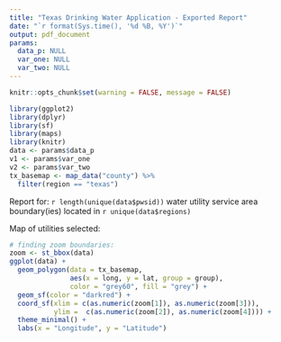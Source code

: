```yaml
---
title: "Texas Drinking Water Application - Exported Report"
date: "`r format(Sys.time(), '%d %B, %Y')`"
output: pdf_document
params:
  data_p: NULL
  var_one: NULL
  var_two: NULL
---
```


```r
knitr::opts_chunk$set(warning = FALSE, message = FALSE) 
```

```r
library(ggplot2)
library(dplyr)
library(sf)
library(maps)
library(knitr)
data <- params$data_p
v1 <- params$var_one
v2 <- params$var_two
tx_basemap <- map_data("county") %>%
  filter(region == "texas")
```

Report for: ``r length(unique(data$pwsid))`` water utility service area boundary(ies) located in ``r unique(data$regions)`` \

Map of utilities selected: \
```r
# finding zoom boundaries: 
zoom <- st_bbox(data)
ggplot(data) + 
  geom_polygon(data = tx_basemap, 
               aes(x = long, y = lat, group = group),
               color = "grey60", fill = "grey") +   
  geom_sf(color = "darkred") + 
  coord_sf(xlim = c(as.numeric(zoom[1]), as.numeric(zoom[3])), 
           ylim =  c(as.numeric(zoom[2]), as.numeric(zoom[4]))) + 
  theme_minimal() + 
  labs(x = "Longitude", y = "Latitude")
```
